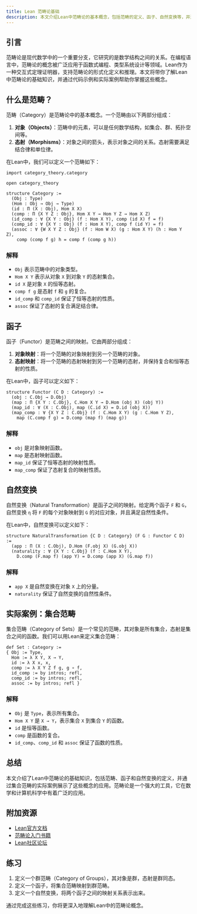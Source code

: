 ```yaml
---
title: Lean 范畴论基础
description: 本文介绍Lean中范畴论的基本概念，包括范畴的定义、函子、自然变换等，并通过代码示例和实际案例帮助初学者理解。
---
```


## 引言

范畴论是现代数学中的一个重要分支，它研究的是数学结构之间的关系。在编程语言中，范畴论的概念被广泛应用于函数式编程、类型系统设计等领域。Lean作为一种交互式定理证明器，支持范畴论的形式化定义和推理。本文将带你了解Lean中范畴论的基础知识，并通过代码示例和实际案例帮助你掌握这些概念。

## 什么是范畴？

范畴（Category）是范畴论中的基本概念。一个范畴由以下两部分组成：

1. **对象（Objects）**：范畴中的元素，可以是任何数学结构，如集合、群、拓扑空间等。
2. **态射（Morphisms）**：对象之间的箭头，表示对象之间的关系。态射需要满足结合律和单位律。

在Lean中，我们可以定义一个范畴如下：

```lean
import category_theory.category

open category_theory

structure Category :=
  (Obj : Type)
  (Hom : Obj → Obj → Type)
  (id : Π (X : Obj), Hom X X)
  (comp : Π {X Y Z : Obj}, Hom X Y → Hom Y Z → Hom X Z)
  (id_comp : ∀ {X Y : Obj} (f : Hom X Y), comp (id X) f = f)
  (comp_id : ∀ {X Y : Obj} (f : Hom X Y), comp f (id Y) = f)
  (assoc : ∀ {W X Y Z : Obj} (f : Hom W X) (g : Hom X Y) (h : Hom Y Z),
    comp (comp f g) h = comp f (comp g h))
```

### 解释

- `Obj` 表示范畴中的对象类型。
- `Hom X Y` 表示从对象 `X` 到对象 `Y` 的态射集合。
- `id X` 是对象 `X` 的恒等态射。
- `comp f g` 是态射 `f` 和 `g` 的复合。
- `id_comp` 和 `comp_id` 保证了恒等态射的性质。
- `assoc` 保证了态射的复合满足结合律。

## 函子

函子（Functor）是范畴之间的映射。它由两部分组成：

1. **对象映射**：将一个范畴的对象映射到另一个范畴的对象。
2. **态射映射**：将一个范畴的态射映射到另一个范畴的态射，并保持复合和恒等态射的性质。

在Lean中，函子可以定义如下：

```lean
structure Functor (C D : Category) :=
  (obj : C.Obj → D.Obj)
  (map : Π {X Y : C.Obj}, C.Hom X Y → D.Hom (obj X) (obj Y))
  (map_id : ∀ (X : C.Obj), map (C.id X) = D.id (obj X))
  (map_comp : ∀ {X Y Z : C.Obj} (f : C.Hom X Y) (g : C.Hom Y Z),
    map (C.comp f g) = D.comp (map f) (map g))
```

### 解释

- `obj` 是对象映射函数。
- `map` 是态射映射函数。
- `map_id` 保证了恒等态射的映射性质。
- `map_comp` 保证了态射复合的映射性质。

## 自然变换

自然变换（Natural Transformation）是函子之间的映射。给定两个函子 `F` 和 `G`，自然变换 `η` 将 `F` 的每个对象映射到 `G` 的对应对象，并且满足自然性条件。

在Lean中，自然变换可以定义如下：

```lean
structure NaturalTransformation {C D : Category} (F G : Functor C D) :=
  (app : Π (X : C.Obj), D.Hom (F.obj X) (G.obj X))
  (naturality : ∀ {X Y : C.Obj} (f : C.Hom X Y),
    D.comp (F.map f) (app Y) = D.comp (app X) (G.map f))
```

### 解释

- `app X` 是自然变换在对象 `X` 上的分量。
- `naturality` 保证了自然变换的自然性条件。

## 实际案例：集合范畴

集合范畴（Category of Sets）是一个常见的范畴，其对象是所有集合，态射是集合之间的函数。我们可以用Lean来定义集合范畴：

```lean
def Set : Category :=
{ Obj := Type,
  Hom := λ X Y, X → Y,
  id := λ X x, x,
  comp := λ X Y Z f g, g ∘ f,
  id_comp := by intros; refl,
  comp_id := by intros; refl,
  assoc := by intros; refl }
```

### 解释

- `Obj` 是 `Type`，表示所有集合。
- `Hom X Y` 是 `X → Y`，表示集合 `X` 到集合 `Y` 的函数。
- `id` 是恒等函数。
- `comp` 是函数的复合。
- `id_comp`、`comp_id` 和 `assoc` 保证了函数的性质。

## 总结

本文介绍了Lean中范畴论的基础知识，包括范畴、函子和自然变换的定义，并通过集合范畴的实际案例展示了这些概念的应用。范畴论是一个强大的工具，它在数学和计算机科学中有着广泛的应用。

## 附加资源

- [Lean官方文档](https://leanprover.github.io/)
- [范畴论入门书籍](https://www.amazon.com/Category-Theory-Oxford-Logic-Guides/dp/0199237182)
- [Lean社区论坛](https://leanprover.zulipchat.com/)

## 练习

1. 定义一个群范畴（Category of Groups），其对象是群，态射是群同态。
2. 定义一个函子，将集合范畴映射到群范畴。
3. 定义一个自然变换，将两个函子之间的映射关系表示出来。

通过完成这些练习，你将更深入地理解Lean中的范畴论概念。